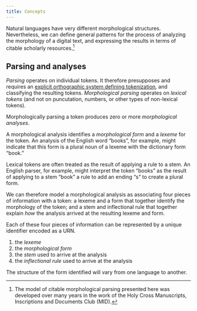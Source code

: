 ```yaml
---
title: Concepts
---
```



Natural languages have very different morphological structures. Nevertheless, we can define general patterns for the process of analyzing the morphology of a digital text, and expressing the results in terms of citable scholarly resources.[^mid]




[^mid]: The model of citable morphological parsing presented here was developed over many years in the work of the Holy Cross Manuscripts, Inscriptions and Documents Club (MID). 



## Parsing and analyses

*Parsing* operates on individual tokens. It therefore presupposes and requires an [explicit orthographic system defining tokenization](https://neelsmith.quarto.pub/orthography/concepts/), and classifying the resulting tokens.  *Morphological parsing* operates on *lexical tokens* (and not on puncutation, numbers, or other types of non-lexical tokens). 

Morphologically parsing a token produces zero or more *morphological analyses*. 

A morphological analysis identifies a *morphological form*  and a *lexeme* for the token. An analysis of the English word "books", for example, might indicate that this form is a plural noun of a lexeme with the dictionary form "book."

Lexical tokens are often treated as the result of applying a rule to a stem. An English parser, for example, might interpret the token "books" as the result of applying to a stem "book" a rule to add an ending "s" to create a plural form. 

We can therefore model a morphological analysis as associating four pieces of information with a token: a lexeme and a form that together identify the morphology of the token; and a stem and inflectional rule that together explain *how* the analysis arrived at the resulting lexeme and form.

Each of these four pieces of information can be represented by a unique identifier encoded as a URN.

1. the *lexeme*
2. the *morphological form*
3. the *stem* used to arrive at the analysis
4. the *inflectional rule* used to arrive at the analysis


 The structure of the form identified will vary from one language to another.

